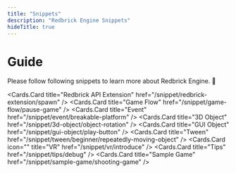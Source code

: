 ```yaml
---
title: "Snippets"
description: "Redbrick Engine Snippets"
hideTitle: true
---
```



# Guide

Please follow following snippets to learn more about Redbrick Engine. 🎉

<Cards>

<Cards.Card
  title="Redbrick API Extension"
  href="/snippet/redbrick-extension/spawn"
/>
<Cards.Card title="Game Flow" href="/snippet/game-flow/pause-game" />
<Cards.Card title="Event" href="/snippet/event/breakable-platform" />
<Cards.Card title="3D Object" href="/snippet/3d-object/object-rotation" />
<Cards.Card title="GUI Object" href="/snippet/gui-object/play-button" />
<Cards.Card
  title="Tween"
  href="/snippet/tween/beginner/repeatedly-moving-object"
/>
<Cards.Card icon="" title="VR" href="/snippet/vr/introduce" />
<Cards.Card title="Tips" href="/snippet/tips/debug" />
<Cards.Card title="Sample Game" href="/snippet/sample-game/shooting-game" />

</Cards>
